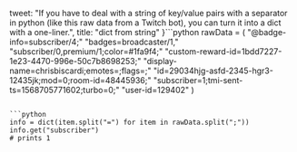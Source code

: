   tweet:
    "If you have to deal with a string of key/value pairs with a separator in python (like this raw data from a Twitch bot), you can turn it into a dict with a one-liner.",
  title: "dict from string"
}```python
rawData = (
  "@badge-info=subscriber/4;"
  "badges=broadcaster/1,"
  "subscriber/0,premium/1;color=#1fa9f4;"
  "custom-reward-id=1bdd7227-1e23-4470-996e-50c7b8698253;"
  "display-name=chrisbiscardi;emotes=;flags=;"
  "id=29034hjg-asfd-2345-hgr3-12435jk;mod=0;room-id=48445936;"
  "subscriber=1;tmi-sent-ts=1568705771602;turbo=0;"
  "user-id=129402"
)
```;

```python
info = dict(item.split("=") for item in rawData.split(";"))
info.get("subscriber")
# prints 1
```
